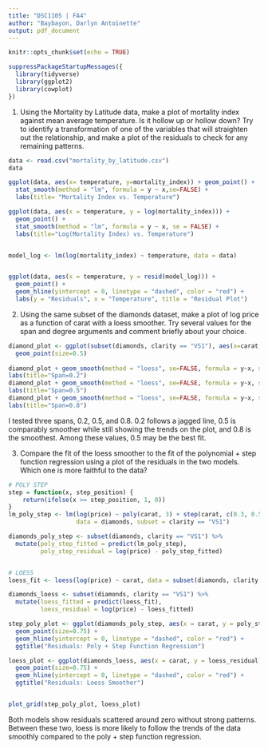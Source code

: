 ---
title: "DSC1105 | FA4"
author: "Baybayon, Darlyn Antoinette"
output: pdf_document
---

```{r setup, include=FALSE}
knitr::opts_chunk$set(echo = TRUE)
```


```{r}
suppressPackageStartupMessages({
  library(tidyverse)
  library(ggplot2)
  library(cowplot)
})
```

1. Using the Mortality by Latitude data, make a plot of mortality index against mean average temperature. Is it hollow up or hollow down? Try to identify a transformation of one of the variables that will straighten out the relationship, and make a plot of the residuals to check for any remaining patterns.

```{r}
data <- read.csv("mortality_by_latitude.csv")
data

ggplot(data, aes(x= temperature, y=mortality_index)) + geom_point() +
  stat_smooth(method = "lm", formula = y ~ x,se=FALSE) +
  labs(title= "Mortality Index vs. Temperature")

ggplot(data, aes(x = temperature, y = log(mortality_index))) +
  geom_point() +
  stat_smooth(method = "lm", formula = y ~ x, se = FALSE) +
  labs(title="Log(Mortality Index) vs. Temperature")


model_log <- lm(log(mortality_index) ~ temperature, data = data)


ggplot(data, aes(x = temperature, y = resid(model_log))) +
  geom_point() +
  geom_hline(yintercept = 0, linetype = "dashed", color = "red") +
  labs(y = "Residuals", x = "Temperature", title = "Residual Plot")

```




2. Using the same subset of the diamonds dataset, make a plot of log price as a function of carat with a loess smoother. Try several values for the span and degree arguments and comment briefly about your choice.



```{r}
diamond_plot <- ggplot(subset(diamonds, clarity == "VS1"), aes(x=carat, y=log(price))) +
  geom_point(size=0.5) 
  
diamond_plot + geom_smooth(method = "loess", se=FALSE, formula = y~x, span= 0.2, color="red") + 
labs(title="Span=0.2")
diamond_plot + geom_smooth(method = "loess", se=FALSE, formula = y~x, span= 0.5, color="red") + 
labs(title="Span=0.5")
diamond_plot + geom_smooth(method = "loess", se=FALSE, formula = y~x, span= 0.8, color="red") +
labs(title="Span=0.8")

```

I tested three spans, 0.2, 0.5, and 0.8. 0.2 follows a jagged line, 0.5 is comparably smoother while still showing the trends on the plot, and 0.8 is the smoothest. Among these values, 0.5 may be the best fit.



3. Compare the fit of the loess smoother to the fit of the polynomial + step function regression using a plot of the residuals in the two models. Which one is more faithful to the data? 


```{r}

# POLY STEP
step = function(x, step_position) {
    return(ifelse(x >= step_position, 1, 0))
}
lm_poly_step <- lm(log(price) ~ poly(carat, 3) + step(carat, c(0.3, 0.5, 1, 1.5, 2)), 
                   data = diamonds, subset = clarity == "VS1")

diamonds_poly_step <- subset(diamonds, clarity == "VS1") %>%
  mutate(poly_step_fitted = predict(lm_poly_step),
         poly_step_residual = log(price) - poly_step_fitted)


# LOESS
loess_fit <- loess(log(price) ~ carat, data = subset(diamonds, clarity == "VS1"), span = 0.2)

diamonds_loess <- subset(diamonds, clarity == "VS1") %>%
  mutate(loess_fitted = predict(loess_fit),
         loess_residual = log(price) - loess_fitted)

step_poly_plot <- ggplot(diamonds_poly_step, aes(x = carat, y = poly_step_residual)) +
  geom_point(size=0.75) +
  geom_hline(yintercept = 0, linetype = "dashed", color = "red") +
  ggtitle("Residuals: Poly + Step Function Regression")

loess_plot <- ggplot(diamonds_loess, aes(x = carat, y = loess_residual)) +
  geom_point(size=0.75) +
  geom_hline(yintercept = 0, linetype = "dashed", color = "red") +
  ggtitle("Residuals: Loess Smoother")


plot_grid(step_poly_plot, loess_plot)


```


Both models show residuals scattered around zero without strong patterns. Between these two, loess is more likely to follow the trends of the data smoothly compared to the poly + step function regression.
